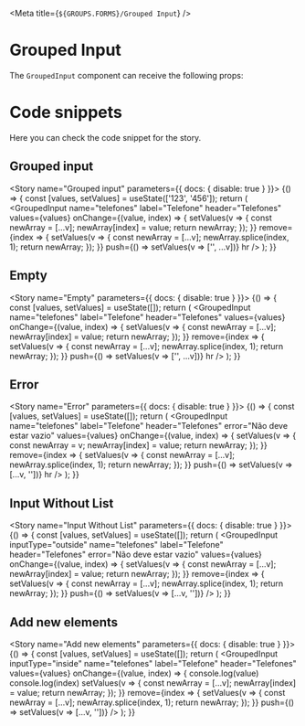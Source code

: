 
<Meta
  title={`${GROUPS.FORMS}/Grouped Input`}
/>

# Grouped Input

The `GroupedInput` component can receive the following props:

<Props of={GroupedInput} />

# Code snippets

Here you can check the code snippet for the story.

## Grouped input

<Story name="Grouped input" parameters={{ docs: { disable: true } }}>
  {() => {
     const [values, setValues] = useState(['123', '456']);
     return (
       <GroupedInput
         name="telefones"
         label="Telefone"
         header="Telefones"
         values={values}
         onChange={(value, index) => {
           setValues(v => {
             const newArray = [...v];
             newArray[index] = value;
             return newArray;
           });
         }}
         remove={index => {
           setValues(v => {
             const newArray = [...v];
             newArray.splice(index, 1);
             return newArray;
           });
         }}
         push={() => setValues(v => ['',  ...v])}
         hr
       />
     );
   }}
</Story>

<Source id="forms-grouped-input--grouped-input" />

## Empty

<Story name="Empty" parameters={{ docs: { disable: true } }}>
  {() => {
     const [values, setValues] = useState([]);
     return (
       <GroupedInput
         name="telefones"
         label="Telefone"
         header="Telefones"
         values={values}
         onChange={(value, index) => {
                setValues(v => {
                const newArray = [...v];
                newArray[index] = value;
                return newArray;
            });
         }}
         remove={index => {
           setValues(v => {
             const newArray = [...v];
             newArray.splice(index, 1);
             return newArray;
           });
         }}
         push={() => setValues(v => ['',  ...v])}
         hr
       />
     );
   }}
</Story>

<Source id="forms-grouped-input--empty" />

## Error

<Story name="Error" parameters={{ docs: { disable: true } }}>
  {() => {
     const [values, setValues] = useState([]);
     return (
       <GroupedInput
         name="telefones"
         label="Telefone"
         header="Telefones"
         error="Não deve estar vazio"
         values={values}
         onChange={(value, index) => {
           setValues(v => {
             const newArray = v;
             newArray[index] = value;
             return newArray;
           });
         }}
         remove={index => {
           setValues(v => {
             const newArray = [...v];
             newArray.splice(index, 1);
             return newArray;
           });
         }}
         push={() => setValues(v => [...v, ''])}
         hr
       />
     );
   }}
</Story>

<Source id="forms-grouped-input--error" />

## Input Without List

<Story name="Input Without List" parameters={{ docs: { disable: true } }}>
  {() => {
     const [values, setValues] = useState([]);
     return (
       <GroupedInput
         inputType="outside"
         name="telefones"
         label="Telefone"
         header="Telefones"
         error="Não deve estar vazio"
         values={values}
         onChange={(value, index) => {
           setValues(v => {
             const newArray = [...v];
             newArray[index] = value;
             return newArray;
           });
         }}
         remove={index => {
           setValues(v => {
             const newArray = [...v];
             newArray.splice(index, 1);
             return newArray;
           });
         }}
         push={() => setValues(v => [...v, ''])}
       />
     );
   }}
</Story>

<Source id="forms-grouped-input--input-without-list" />

## Add new elements

<Story name="Add new elements" parameters={{ docs: { disable: true } }}>
  {() => {
     const [values, setValues] = useState([]);
     return (
       <GroupedInput
         inputType="inside"
         name="telefones"
         label="Telefone"
         header="Telefones"
         values={values}
         onChange={(value, index) => {
           console.log(value)
           console.log(index)
           setValues(v => {
             const newArray = [...v];
             newArray[index] = value;
             return newArray;
           });
         }}
         remove={index => {
           setValues(v => {
             const newArray = [...v];
             newArray.splice(index, 1);
             return newArray;
           });
         }}
         push={() => setValues(v => [...v, ''])}
       />
     );
   }}
</Story>

<Source id="forms-grouped-input--add-new-elements" />

